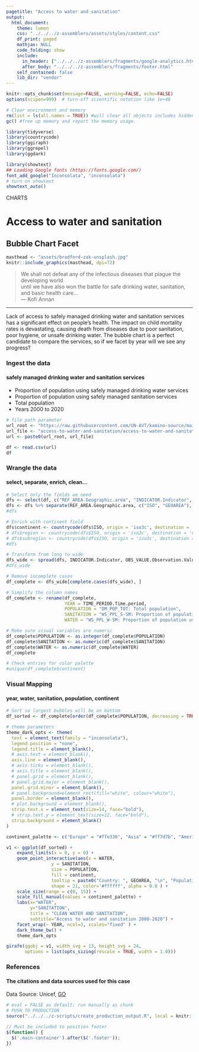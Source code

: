 ```yaml
---
pagetitle: "Access to water and sanitation"
output:
  html_document:
    theme: lumen
    css: "../../../z-assemblers/assets/styles/content.css"
    df_print: paged
    mathjax: NULL
    code_folding: show
    include:
      in_header: ["../../../z-assemblers/fragments/google-analytics.html", "../../../z-assemblers/fragments/header.html"]
      after_body: "../../../z-assemblers/fragments/footer.html"
    self_contained: false
    lib_dir: "vendor"
---
```


```r

knitr::opts_chunk$set(message=FALSE, warning=FALSE, echo=FALSE)
options(scipen=999)  # turn-off scientific notation like 1e+48

# Clear environment and memory
rm(list = ls(all.names = TRUE)) #will clear all objects includes hidden objects.
gc() #free up memory and report the memory usage.

library(tidyverse)
library(countrycode)
library(ggiraph)
library(ggrepel)
library(ggdark)

library(showtext)
## Loading Google fonts (https://fonts.google.com/)
font_add_google("Inconsolata", "inconsolata")
# turn on showtext
showtext_auto()

```

<div class="activity">
CHARTS  
</div>

# Access to water and sanitation
## Bubble Chart Facet

```r

masthead <- "assets/bradford-zak-unsplash.jpg"
knitr::include_graphics(masthead, dpi=72)

```

> We shall not defeat any of the infectious diseases that plague the developing world\
  until we have also won the battle for safe drinking water, sanitation, and basic health care...\
--- Kofi Annan\

***

Lack of access to safely managed drinking water and sanitation services has a significant effect on people’s health. The impact on child mortality rates is devastating, causing death from diseases due to poor sanitation, poor hygiene, or unsafe drinking water.  The bubble chart is a perfect candidate to compare the services, so if we facet by year will we see any progress?

### Ingest the data
#### safely managed drinking water and sanitation services

* Proportion of population using safely managed drinking water services
* Proportion of population using safely managed sanitation services
* Total population
* Years 2000 to 2020

```r

# file path parameter
url_root <- "https://raw.githubusercontent.com/UN-AVT/kamino-source/main/sources/0-shared/data/"
url_file <- "access-to-water-and-sanitation/access-to-water-and-sanitation-data.csv"
url <- paste0(url_root, url_file)

df <- read.csv(url)
df

```

### Wrangle the data
#### select, separate, enrich, clean...

```r

# Select only the fields we need
dfs <- select(df, c("REF_AREA.Geographic.area", "INDICATOR.Indicator", "TIME_PERIOD.Time.period", "OBS_VALUE.Observation.Value")) # , "UNIT_MEASURE.Unit.of.measure"
dfs <- dfs %>% separate(REF_AREA.Geographic.area, c("ISO", "GEOAREA"), sep = ': ')
#dfs

# Enrich with continent field
dfs$continent <- countrycode(dfs$ISO, origin = 'iso3c', destination = 'continent')
# dfs$region <- countrycode(dfs$ISO, origin = 'iso3c', destination = 'un.region.name')
# dfs$subregion <- countrycode(dfs$ISO, origin = 'iso3c', destination = 'un.regionintermediate.name')
#dfs

# Transform from long to wide
dfs_wide <- spread(dfs, INDICATOR.Indicator, OBS_VALUE.Observation.Value)
#dfs_wide

# Remove incomplete cases
df_complete <- dfs_wide[complete.cases(dfs_wide), ]

# Simplify the column names
df_complete <- rename(df_complete, 
                      YEAR = TIME_PERIOD.Time.period, 
                      POPULATION = "DM_POP_TOT: Total population", 
                      SANITATION = "WS_PPL_S-SM: Proportion of population using safely managed sanitation services", 
                      WATER = "WS_PPL_W-SM: Proportion of population using safely managed drinking water services")

# Make sure visual variables are numeric
df_complete$POPULATION <- as.integer(df_complete$POPULATION)
df_complete$SANITATION <- as.numeric(df_complete$SANITATION)
df_complete$WATER <- as.numeric(df_complete$WATER)
df_complete

# Check entries for color palette
#unique(df_complete$continent)

```


### Visual Mapping
#### year, water, sanitation, population, continent

```r

# Sort so largest bubbles will be on bottom
df_sorted <- df_complete[order(df_complete$POPULATION, decreasing = TRUE),]

# theme parameters
theme_dark_opts <- theme(
  text = element_text(family = "inconsolata"), 
  legend.position = "none",
  legend.title = element_blank(),
  # axis.text = element_blank(),
  axis.line = element_blank(),
  # axis.ticks = element_blank(),
  # axis.title = element_blank(),
  # panel.grid = element_blank(),
  # panel.grid.major = element_blank(),
  panel.grid.minor = element_blank(),
  # panel.background=element_rect(fill="white", colour="white"),
  panel.border = element_blank(),
  # plot.background = element_blank(),
  strip.text.x = element_text(size=14, face="bold"),
  # strip.text.y = element_text(size=12, face="bold"),
  strip.background = element_blank()
)

continent_palette <- c("Europe" = "#ffe330", "Asia" = "#ff7d7b", "Americas" = "#c5ff2d", "Africa" = "#21cccc", "Oceania" = "#ff9dee")

v1 <- ggplot(df_sorted) +
    expand_limits(x = 0, y = 0) +
    geom_point_interactive(aes(x = WATER, 
                 y = SANITATION, 
                 size = POPULATION, 
                 fill = continent,
                 tooltip = paste0("Country: ", GEOAREA, "\n", "Population: ", POPULATION, "\n", "Water: ", WATER, "%\n", "Sanitation: ", SANITATION, "%"), data_id = row.names(df_complete)), 
                 shape = 21, color='#ffffff', alpha = 0.8 ) +
    scale_size(range = c(0, 15)) +
    scale_fill_manual(values = continent_palette) +
    labs(x="WATER",
         y="SANITATION",
         title = "CLEAN WATER AND SANITATION", 
         subtitle="Access to water and sanitation 2000-2020") +
    facet_wrap(~ YEAR, ncol=3, scales="fixed" ) +
    dark_theme_bw() +
    theme_dark_opts

girafe(ggobj = v1, width_svg = 13, height_svg = 24,
       options = list(opts_sizing(rescale = TRUE, width = 1.0)))

```

### References
#### The citations and data sources used for this case

Data Source: Unicef, [GO](https://data.unicef.org/topic/water-and-sanitation/drinking-water/){target="_blank"}


```r

# eval = FALSE as default; run manually as chunk
# PUSH TO PRODUCTION
source("../../../z-scripts/create_production_output.R", local = knitr::knit_global())

```



```js

// Must be included to position footer
$(function() {
  $('.main-container').after($('.footer'));
})

```

